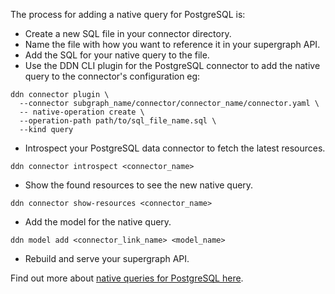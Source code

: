 The process for adding a native query for PostgreSQL is:

- Create a new SQL file in your connector directory.
- Name the file with how you want to reference it in your supergraph API.
- Add the SQL for your native query to the file.
- Use the DDN CLI plugin for the PostgreSQL connector to add the native query to the connector's configuration eg:

```ddn title="Add the native query to the connector's configuration:"
ddn connector plugin \
  --connector subgraph_name/connector/connector_name/connector.yaml \
  -- native-operation create \
  --operation-path path/to/sql_file_name.sql \
  --kind query
```

- Introspect your PostgreSQL data connector to fetch the latest resources.

```ddn
ddn connector introspect <connector_name>
```

- Show the found resources to see the new native query.

```ddn
ddn connector show-resources <connector_name>
```

- Add the model for the native query.

```ddn
ddn model add <connector_link_name> <model_name>
```

- Rebuild and serve your supergraph API.

Find out more about
[native queries for PostgreSQL here](/reference/connectors/postgresql/native-operations/native-queries.mdx).